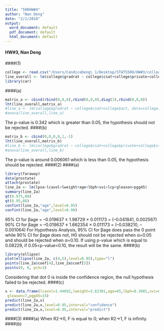 ```yaml
---
title: "500HW#4"
author: "Nan Deng"
date: "2/1/2018"
output:
  word_document: default
  pdf_document: default
  html_document: default
---
```


#### HW#3, Nan Deng
####(1)
```r
college <- read.csv("/Users/CandiceDeng\ 1/Desktop/STATS500/HW#3/college.csv")
line_overall <- lm(college$gradrat ~ college$csat+college$private+college$stufac+college$rmbrd+college$act, data=college)
library(car)
```
####(a)
```r
matrix_a <- cbind(rbind(0,0,0),rbind(0,0,0),diag(3),rbind(0,0,0))
lht(line_overall,matrix_a)
#line_a <- lm(college$gradrat ~ college$csat+college$act, data=college)
#anova(line_overall,line_a)
```
The p-value is 0.342 which is greater than 0.05, the hypothesis should not be rejected.
####(b)
```r
matrix_b <- cbind(0,0,0,0,1,-1)
lht(line_overall,matrix_b)
#line_b <- lm(college$gradrat ~ college$csat+college$private+college$stufac+I(college$rmbrd+college$act), data=college)
#anova(line_overall,line_b)
```
The p-value is around 0.006061 which is less than 0.05, the hypothesis should be rejected.
####(2)
####(a)
```r
library(faraway)
data(prostate)
attach(prostate)
line_2a <- lm(lpsa~lcavol+lweight+age+lbph+svi+lcp+gleason+pgg45)
summary(line_2a)
qt(0.975,88)
qt(0.95,88)
confint(line_2a,"age",level=0.95)
confint(line_2a,"age",level=0.90)
```
95% CI for βage = –0.019637 ± 1.98729 × 0.011173 = (–0.041841, 0.002567)
90% CI for βage = –0.019637 ± 1.662354 × 0.011173 = (–0.038210, –0.001064)
For Hypothesis Analysis, 95% CI for βage does pass the 0 point while 90% CI for βage does not, H0 should not be rejected when α=0.05 and should be rejected when α=0.10.
If using p-value which is equal to 0.08229, if 0.05<p-value<0.10, the result will be the same.
####(b)
```r
library(ellipse)
plot(ellipse(line_2a, c(4,5),level=0.95),type="l")
points(line_2a$coef[4],line_2a$coef[5])
points(0, 0, pch=3)
```
Considering that dot 0 is inside the confidence region, the null hypothesis failed to be rejected.
####(c)
```r
x <- data.frame(lcavol=1.44692,lweight=3.62301,age=65,lbph=0.3001,svi=0,lcp=-0.79851,
 gleason=7,pgg45=15)
predict(line_2a,x)
predict(line_2a,x,level=0.95,interval="confidence")
predict(line_2a,x,level=0.95,interval="predict")
```
####(3)
####(a)
When R2→0, F is equal to 0; when R2→1, F is infinity.
####(b)
